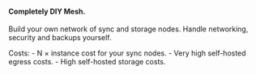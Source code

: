 #### Completely DIY Mesh.
<p className="no-prose text-base">
    Build your own network of sync and storage nodes. Handle
    networking, security and backups yourself.
</p>
<div className="text-sm">
    Costs:
    - N × instance cost for your sync nodes.
    - Very high self-hosted egress costs.
    - High self-hosted storage costs.
</div>